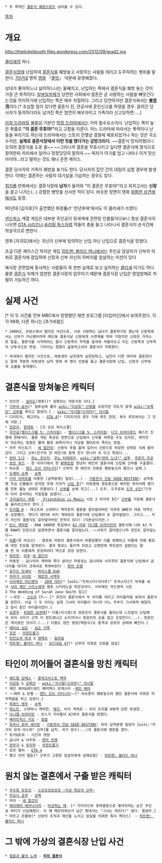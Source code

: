  * 주 목적인 [[결혼식 훼방]]으로도 넘어올 수 있다.
[[목차]]

= 개요 =
http://theticketbooth.files.wordpress.com/2012/09/grad2.jpg

[[클리셰]]의 하나.

[[결혼식장]]에 난입하여 [[결혼식]]을 훼방놓고 사랑하는 사람을 데리고 도주하려는 행위를 말한다. [[70년대]] 명작 [[영화]] 『[[졸업]]』 덕분에 유명해졌다.

상대가 좋아하느냐 싫어하느냐는 둘째치고, 난입하는 쪽에서 결혼식을 훼방 놓는 것이 가장 큰 목적이다. [[일부일처제]]가 당연한 사회에서 결혼은 곧 사랑하는 사람을 빼앗긴다는것을 의미하기에 난입하는 쪽은 매우 처절하다. 그리고 당연하지만 결혼식에서는 '''[[불청객]]'''이다.[* 조심할 점이 있다면 결혼식 전, 관공서에 혼인신고를 하였을 경우. 끌려간 당사자가 동의하더라도 남겨진 쪽은 엄연히 배우자이고 가족이라 신고당하면.....]

[[아침 드라마]]등 [[불륜]]이 기본인 [[막장 드라마]]에서는 거의 필수요소이다. 난입하는 쪽이 높은 확률로 '''"이 결혼 무효야!"'''라고 고함을 지른다. 어느 드라마에 따라서는 폭력이나 난동을 부리기도 하는데 드라마에서는 스토리 진행상 경찰에 체포되었거나 하는 것은 극소수지만, '''실제로 결혼식장에서 이런 짓을 했다가는 감방크리다.''' ~~결혼식 망치려했더니 오히려 결혼식을 도운 꼴~~ ~~그러니까 결혼을 무효시키고 싶다면 결혼식에 정식으로 참여한뒤 자리에서 일어나 정정당당히 말하자.~~ 여자가 아기를 업고 나타나 이거 당신 아이야...라고 말하는 것도 꽤나 흔한 케이스.

결혼 당사자의 가족이 훼방을 놓기도 한다. 당사자의 집안 간의 대립이 심할 경우에 발생한다. 이때는 결혼하는 사람의 대기실을 기습하는 경우도 있다.

[[최지룡]] 만화에서는 결혼식장에 '''남자'''가 들어와 "이 결혼은 무효야!"라고 외치고서는 '''신랑'''을 끌고 나가는(…) 강렬한 병맛을 선사한 적이 있다. 비슷한 장면이 영화 [[위험한 상견례]]에서도 등장.

90년대 [김지호]가 출연했던 화장품cf '천년후애'에서도 이 클리셰가 쓰였다. 

[[샌드박스]] 계열 게임은 대부분 주인공이 뒷세계에 관련된 인물들이다보니 항상 결혼식이 나오면 [[GTA 시리즈]]나 [[슬리핑 독스]]처럼 적들이 총을 들고 나타나서 결혼식이 순식간에 학살극으로 변한다.

영화 [자귀모]에서는 귀신이 신부에 빙의하는 난입 아닌 난입으로 결혼식을 망쳤다.

조금 다른 케이스긴 하지만 게임 [[히트맨: 블러드 머니]]에서는 주인공 암살자가 신부의 의뢰로 결혼식에 잠입하여 신랑과 신부 자신의 아버지를 암살하는 미션이 있다

예식장 관련업에 종사하는 사람들이 꼭 한번 실제로 보고 싶어하는 [[클리셰]] 이기도 하다. 물론 [[결혼식]] 자체가 엄연한 결혼식장의 업무이기 때문에 결혼식장 난입은 영업방해로 처벌이 가능하긴 하다.

= 실제 사건 =
[* 이 두 사건들 전부 MBC에서 방영했던 재연 프로그램 [타임머신]에서 보여주었다. 각각 98화, 다른 하나는 [추가바람]]
 * 2000년, 프랑스에서 벌어진 사건으로, 서로 사랑하는 남녀가 결혼하기로 했는데 신랑측에서는 신부가 가난뱅이라며 매도해 결혼식날 신랑에게 수면제를 먹여 가뒀지만 신랑은 가까스로 탈출, 결혼식을 시작하려는 찰나 신랑측이 주먹을 앞세워 쳐들어오고 이는 신랑측과 신부측의 난투극으로 변질. 기어이는 경찰이 출동하고서야 결혼식이 치뤄졌다.

 * 국내에서 벌어진 사건으로, 여동생이 남친에게 실연당하고, 남친이 다른 여자와 결혼한다는 말에 격분한 여동생의 남자 형제 세 명이 인분을 들고 결혼식장에 난입, 신랑과 신부에게 오물을 투척했다.

= 결혼식을 망쳐놓은 캐릭터 =
 * 강인찬 - [[실미도]](영화)[* 정확히는 약혼식장 이다.]
 * [[기무라 슌지]][* 질투심에 불타 [[wiki:"이강토" 신랑]]을 쏘았지만 의도치 않게 [[wiki:"오목단" 신부]]를 죽이고 말았다.] - [[wiki:"각시탈(드라마)" 각시탈]]
 * 디미트리, 페고리노 - [[GTA 4]][* 디미트리의 경우 거래 루트 한정. 복수 루트에서는 그 전에 사망.]
 * [[진모리]], [[한대위]] - [갓 오브 하이스쿨]
 * [[주인공(엘더스크롤 5: 스카이림)]] - [[엘더스크롤 5: 스카이림]]: [[다크 브라더후드]] 퀘스트 진행에 한해서다. 물론 게임 특성상 정면으로 난입해서 신부를 쳐죽일 수도 있지만, 제작진이 의도하는 방향은 몰래 활로 쏴죽이거나 석상을 떨어트려 죽이는 방법.
 * 라주 라스토기 - [[세 얼간이]]: 신랑의 옷을 훔쳐 입어서 신랑으로 위장한 상태로 식에 올라갔다. 그리고 신부(친구의 전 여친)와 함께 친구 만나러 차 타고 튀었다...
 * [[란마 1/2]] - [[쿠노 코다치]], [[쿠노 타테와키]], [[wiki:"샴푸(란마 1/2)" 샴푸]], [[쿠온지 우쿄]]
 * [[로빈 후드]] - 한 이야기에서 한 [[NTR]]당한 청년의 애인의 결혼식에 난입해 신부를 구출했다.
 * 바슈론 - [[엔드 오브 이터니티]][* 신부의 옛 애인의 의뢰로 훼방놓으려 했으나 실패.]
 * [[슈렉(주인공)|도깨비 슈렉]] - [[슈렉]]
 * [[키라 야마토]]를 비롯한 [삼척동맹] 일당(...) - [[기동전사 건담 SEED DESTINY]]: 삼척동맹 주요 인물들이 모의한 후에 키라가 [[프리덤 건담|난입 후]][* 이와중에 경호용으로 배치된 무라사메 몆기를 전투 불능 상태로 만들었다.] [[카가리 유라 아스하|신부]]를 손에 쥐고(...) 도주. 도주로와 [[아크엔젤|도주 수단]](?)까지 미리 준비하는 치밀함을 보였다(...)
 * [[My Little Pony: Friendship is Magic/강적|크리살리스 여왕]] - [[My Little Pony: Friendship is Magic|]] 시즌 2 마지막 회[* [[케이던스 공주|신부]]를 가장해 결혼식을 올리려고까지 한다.]
 * [[트리플 H]] - 테스트와 스테파니 맥마흔의 결혼을 갈아엎어버린 이후로 WWE의 대표 악역으로 성장했다. 게다가 에지와 비키 게레로의 결혼식에 난입해서 또 갈아엎었다. 그리고... 자기 자신의 결혼식도 갈아엎어버린 전적이 있다! (각본상이지만.)
 * [[빈스 맥마한]] - RAW 1000회 특집에서 [[AJ 리]]와 [[다니엘 브라이언]]의 결혼식에 나와 AJ 리를 RAW의 단장으로 임명하면서 결혼식을 갈아엎는다. ~~사위가 갈아엎으니까 장인도 갈아엎는다~~
 * [[비룡]](류 마오신) - 황호와 아랑의 결혼식에서 비룡일행이 이를 방해하고 비룡에 의해 황호에 대한 진상을 알게된다. 결국 황호는 들키게 되었고 오랜만에 먹잇감이 걸렸다는 말을 한 뒤 비룡에게 응징하려다 역으로 응장 당한다.
 * [[파르한]], [[라주]]-[[세 얼간이]]
 * 마동포 - 금나라의 계략에 죽다 살아난 마동포는 금나라와 서주희의 결혼식에 난입해서 금나라를 대가리 크래셔로 죽여버린다 - [[쩐의 전쟁]]
 * [[효우도 잇세이]] - [[하이스쿨 DxD]]
 * [[히라가 사이토]] - [[제로의 사역마]]
 * [[사라제인 어드벤처]] - [[10대 닥터]][* [wiki:"트릭스터(닥터후)" 트릭스터]가 부하를 써서 [[사라 제인 스미스]]에게 결혼 시키려는걸 막은것이다. 사라제인 어드밴처 시즌3 The Wedding of Sarah Jane Smith 참고]
 * ~~유민 - [[고소미]] CF~~ [* 유민이 결혼식에서 두 아이를 데리고 아이들처럼 보여서 결혼식을 망친다. 사실 그 두 아이는 실제 그녀의 아이들이 아니라 어느 주부가 그녀에게 봐달라고 잠시 맡긴 아이들이었다.]
 * [[김양우]]- [[위험한 상견례]][* 다홍(이시영)과 정웅인이 결혼식을 올리는데 느닷없이 난입해서 우리 사이가 고작 이 정도였냐고 소리치더니 정웅인의 손을 잡고 도망친다(...). 정웅인은 게이였던 것이다.(...) 다홍도 장인 영광(백윤식)도 충격과 공포의 상태에 빠진다.]
 * [[에이브 심슨]] - [[심슨 가족]]
 * [[조민]] - [[의천도룡기]]
 * [[만칸쇼쿠 마코]] & [[센케츠]] - [[킬라킬]]
 * [[히트맨: 블러드 머니]] - [[코드네임 47]][* 신부의 의뢰로 신랑을 암살]
= 타인이 끼어들어 결혼식을 망친 캐릭터 =
 * [[에드몽 당테스]] - [[몽테크리스토 백작]]
 * [[이강토]] & [[오목단]] - [[wiki:"각시탈(드라마)" 각시탈]]
 * 제인 에어&에드워드 페어팩스 로체스터 -[[제인 에어]]
 * ~~제파 & 린벨 - [[엔드 오브 이터니티]]~~[* 바슈론이 훼방놓으려 했던 결혼식에 의뢰로 미끼역할을 하고 있었다.]
 * [[파콰드 영주]] - [[슈렉]]
 * [[테스트]], 스테파니 맥마한, [[에지]], 비키 게레로 - 위의 트리플 H에게 당한 희생양.
 * [[다니엘 브라이언]] - 빈스가 끼어들어 AJ와의 결혼식을 망쳤다.
 * [[베아트릭스 키도]] - [[킬빌]]
 * [[유우나 로마 세이란]] - [[기동전사 건담 SEED DESTINY]]: 위의 삼척동맹 일당이 [wiki:"카가리 유라 아스하" 신부]를 납치. 국가 원수(...)의 결혼식에 깽판을 쳤다.
 * 토키&토와 - 시간과 영원
 * 금나라 & 서주희 - [[쩐의 전쟁]]
 * [[장무기]] & [[주지약]] - [[의천도룡기]]
 * 로만 벨릭 - [[GTA 4]]
 * 행크 리치 멀둔[* 신부가 고용한 암살자에게 살해당함] - [[히트맨: 블러드 머니]]
= 원치 않는 결혼에서 구출 받은 캐릭터 =
 * [[쿠즈류 모모코]] - [[스모모모모모모 ~지상 최강의 신부~]]
 * [[피오나 공주]] - [[슈렉]]
 * 피아 - [[세 얼간이]]
 * [[레이에어 에우나시아]] - [[비상하는 매]]. [* 가이아드와 정략결혼으로 맺어지려는 순간 주인공 파티가 난입해왔다. 이 때 페르아하브가 남긴 명대사는 "그녀는 레즈다!" 였다. 흠많무.]
 * 마르고 르블랑[* 신랑의 조직과 재산을 노리고 암살을 의뢰한 특이 케이스]  - [[히트맨: 블러드 머니]]
= 그 밖에 가상의 결혼식장 난입 사건 =
 * [[얼음과 불의 노래]] - '''[[피의 결혼식]]'''
